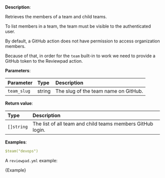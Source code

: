 
**Description**:

Retrieves the members of a team and child teams.

To list members in a team, the team must be visible to the authenticated user.

By default, a GitHub action does not have permission to access organization members.

Because of that, in order for the `team` built-in to work we need to provide a GitHub token to the Reviewpad action.

**Parameters**:

| Parameter   | Type   | Description                          |
| :---------- | :----- | :----------------------------------- |
| `team_slug` | string | The slug of the team name on GitHub. |

**Return value**:

| Type       | Description                                                |
| :--------- | :--------------------------------------------------------- |
| `[]string` | The list of all team and child teams members GitHub login. |

**Examples**:

```yml
$team("devops")
```

A `reviewpad.yml` example:

<CodeBlock language="yml" title="reviewpad.yml">{Example}</CodeBlock>
